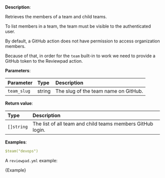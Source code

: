 
**Description**:

Retrieves the members of a team and child teams.

To list members in a team, the team must be visible to the authenticated user.

By default, a GitHub action does not have permission to access organization members.

Because of that, in order for the `team` built-in to work we need to provide a GitHub token to the Reviewpad action.

**Parameters**:

| Parameter   | Type   | Description                          |
| :---------- | :----- | :----------------------------------- |
| `team_slug` | string | The slug of the team name on GitHub. |

**Return value**:

| Type       | Description                                                |
| :--------- | :--------------------------------------------------------- |
| `[]string` | The list of all team and child teams members GitHub login. |

**Examples**:

```yml
$team("devops")
```

A `reviewpad.yml` example:

<CodeBlock language="yml" title="reviewpad.yml">{Example}</CodeBlock>
